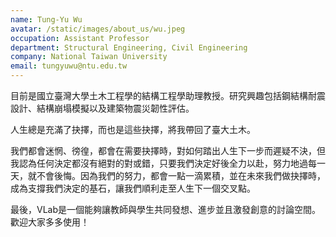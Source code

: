 ```yaml
---
name: Tung-Yu Wu
avatar: /static/images/about_us/wu.jpeg
occupation: Assistant Professor
department: Structural Engineering, Civil Engineering
company: National Taiwan University
email: tungyuwu@ntu.edu.tw
---
```


目前是國立臺灣大學土木工程學的結構工程學助理教授。研究興趣包括鋼結構耐震設計、結構崩塌模擬以及建築物震災韌性評估。

人生總是充滿了抉擇，而也是這些抉擇，將我帶回了臺大土木。

我們都會迷惘、徬徨，都會在需要抉擇時，對如何踏出人生下一步而遲疑不決，但我認為任何決定都沒有絕對的對或錯，只要我們決定好後全力以赴，努力地過每一天，就不會後悔。因為我們的努力，都會一點一滴累積，並在未來我們做抉擇時，成為支撐我們決定的基石，讓我們順利走至人生下一個交叉點。

最後，VLab是一個能夠讓教師與學生共同發想、進步並且激發創意的討論空間。歡迎大家多多使用！